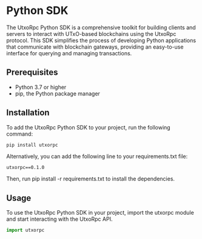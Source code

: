 # Python SDK

The UtxoRpc Python SDK is a comprehensive toolkit for building clients and servers to interact with UTxO-based blockchains using the UtxoRpc protocol. This SDK simplifies the process of developing Python applications that communicate with blockchain gateways, providing an easy-to-use interface for querying and managing transactions.

## Prerequisites

- Python 3.7 or higher
- pip, the Python package manager

## Installation

To add the UtxoRpc Python SDK to your project, run the following command:

```bash
pip install utxorpc
```

Alternatively, you can add the following line to your requirements.txt file:

```
utxorpc==0.1.0
```

Then, run pip install -r requirements.txt to install the dependencies.

## Usage

To use the UtxoRpc Python SDK in your project, import the utxorpc module and start interacting with the UtxoRpc API.

```python
import utxorpc
```
